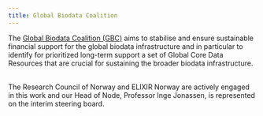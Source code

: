 ```yaml
---
title: Global Biodata Coalition
---
```


The [Global Biodata Coalition (GBC)](https://globalbiodata.org/) aims to stabilise and ensure sustainable financial support for the global biodata infrastructure and in particular to identify for prioritized long-term support a set of Global Core Data Resources that are crucial for sustaining the broader biodata infrastructure.

<br />
The Research Council of Norway and ELIXIR Norway are actively engaged in this work
and our Head of Node, Professor Inge Jonassen, is represented on the interim steering
board.
